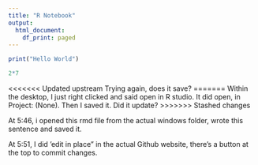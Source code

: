 ```yaml
---
title: "R Notebook"
output:
  html_document:
    df_print: paged
---
```

```r
print("Hello World")
```


```r
2*7
```

<<<<<<< Updated upstream
Trying again, does it save?
=======
Within the desktop, I just right clicked and said open in R studio. It did open, in Project: (None). 
Then I saved it. Did it update?
>>>>>>> Stashed changes

At 5:46, i opened this rmd file from the actual windows folder, wrote this sentence and saved it. 

At 5:51, I did 'edit in place" in the actual Github website, there's a button at the top to commit changes. 
